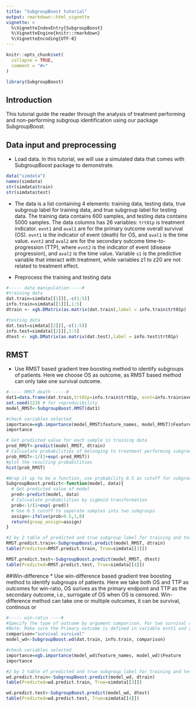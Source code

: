 ```yaml
---
title: "SubgroupBoost tutorial"
output: rmarkdown::html_vignette
vignette: >
  %\VignetteIndexEntry{SubgroupBoost}
  %\VignetteEngine{knitr::rmarkdown}
  %\VignetteEncoding{UTF-8}
---
```


```r
knitr::opts_chunk$set(
  collapse = TRUE,
  comment = "#>"
)
```

```r
library(SubgroupBoost)
```

## Introduction

This tutorial guide the reader through the analysis of treatment performing and non-performing subgroup identification using our package SubgroupBoost. 

## Data input and preprocessing

* Load data. In this tutorial, we will use a simulated data that comes with SubgroupBoost package to demonstrate. 

```r
data("simdata")
names(simdata)
str(simdata$train)
str(simdata$test)
```

* The data is a list containing 4 elements: training data, testing data, true subgroup label for training data, and true subgroup label for testing data. The training data contains 600 samples, and testing data contains 5000 samples. The data columns has 26 variables: `trt01p` is treatment indicator. `evnt1` and `aval1` are for the primary outcome overall survival (OS). `evnt1` is the indicator of event (death) for OS, and `aval1` is the time value. `evnt2` and `aval2` are for the secondary outcome time-to-progression (TTP), where `evnt2` is the indicator of event (disease progression), and `aval2` is the time value. Variable `s1` is the predictive variable that interact with treatment, while variables z1 to z20 are not related to treatment effect.

* Preprocess the training and testing data
```r
#----- data manipulation-----#
#training data
dat.train=simdata[[1]][,-c(1:5)]
info.train=simdata[[1]][,1:5]
dtrain <- xgb.DMatrix(as.matrix(dat.train),label = info.train$trt01p)

#testing data
dat.test=simdata[[2]][,-c(1:5)]
info.test=simdata[[2]][,1:5]
dtest <- xgb.DMatrix(as.matrix(dat.test),label = info.test$trt01p)
```

## RMST
* Use RMST based gradient tree boosting method to identify subgroups of patients. Here we choose OS as outcome, as RMST based method can only take one survival outcome.
```r
#----- RMST death -----#
dat1=data.frame(dat.train,trt01p=info.train$trt01p, evnt=info.train$evnt1, aval=info.train$aval1)
set.seed(123) # for reproducibility
model_RMST<-SubgroupBoost.RMST(dat1)

#check variables selected
importance=xgb.importance(model_RMST$feature_names, model_RMST)$Feature
importance

# Get predicted value for each sample in training data
pred_RMST<-predict(model_RMST, dtrain)
# Calcualate probabilities of belonging to treatment performing subgroup by sigmoid transformation
prob_RMST<-1/(1+exp(-pred_RMST))
#plot the resulting probabilities
hist(prob_RMST)

#Wrap it up to be a function, use probability 0.5 as cutoff for subgroup label
SubgroupBoost.predict<-function(model, data){
  # Get predicted value of model
  pred<-predict(model, data)
  # Calcualate probabilities by sigmoid transformation
  prob<-1/(1+exp(-pred))
  # Use 0.5 cutoff to seperate samples into two subgroups
  assign<-ifelse(prob>0.5,1,0)
  return(group_assign=assign)
}

#2 by 2 table of predicted and true subgroup label for training and testing data
RMST.predict.train<-SubgroupBoost.predict(model_RMST, dtrain)
table(Predicted=RMST.predict.train, True=simdata[[3]])

RMST.predict.test<-SubgroupBoost.predict(model_RMST, dtest)
table(Predicted=RMST.predict.test, True=simdata[[4]])
```

##Win-difference
* Use win-difference based gradient tree boosting method to identify subgroups of patients. Here we take both OS and TTP as outcomes for win-ratio, OS surives as the primary endpoint and TTP as the secondary outcome, i.e., surrogate of OS when OS is censored. Win-difference method can take one or multiple outcomes, it can be survival, continous or 
```r
#----- win-ratio ----#
#Specify the type of outcome by argument comparison. For two survival outcomes, set it equals "survival survival". 
#Note: Make sure the Primary outcome is defined in variable evnt1 and aval1, and secondary outcome is defined by columns evnt2 and aval2 in info.train object, for two survival outcomes case.
comparison="survival survival"
model_wd<-SubgroupBoost.wd(dat.train, info.train, comparison)

#check variables selected
importance=xgb.importance(model_wd$feature_names, model_wd)$Feature
importance

#2 by 2 table of predicted and true subgroup label for training and testing data
wd.predict.train<-SubgroupBoost.predict(model_wd, dtrain)
table(Predicted=wd.predict.train, True=simdata[[3]])

wd.predict.test<-SubgroupBoost.predict(model_wd, dtest)
table(Predicted=wd.predict.test, True=simdata[[4]])

```

